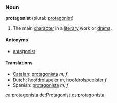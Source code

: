 ===Noun===
'''protagonist''' (plural: [[protagonist]])

#The main [[character]] in a [[literary]] work or [[drama]].

====Antonyms====
*[[antagonist]]

====Translations====
*[[Catalan]]: [[protagonista]] ''m, f''
*Dutch: [[hoofdrolspeler]] ''m'', [[hoofdrolspeelster]] ''f''
*Spanish: [[protagonista]] ''m, f''

[[ca:protagonista]]
[[de:Protagonist]]
[[es:protagonista]]